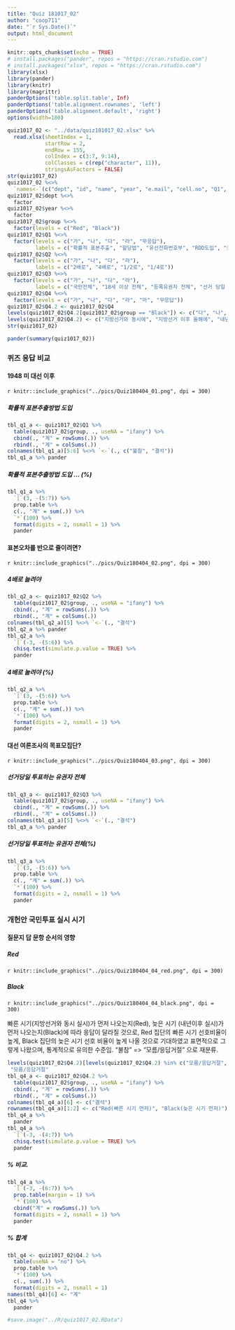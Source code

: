 ```yaml
---
title: "Quiz 181017_02"
author: "coop711"
date: "`r Sys.Date()`"
output: html_document
---
```


```r
knitr::opts_chunk$set(echo = TRUE)
# install.packages("pander", repos = "https://cran.rstudio.com")
# install.packages("xlsx", repos = "https://cran.rstudio.com")
library(xlsx)
library(pander)
library(knitr)
library(magrittr)
panderOptions('table.split.table', Inf)
panderOptions('table.alignment.rownames', 'left')
panderOptions('table.alignment.default', 'right')
options(width=180)
```

```r
quiz1017_02 <- "../data/quiz181017_02.xlsx" %>%
  read.xlsx(sheetIndex = 1, 
            startRow = 2, 
            endRow = 155, 
            colIndex = c(3:7, 9:14), 
            colClasses = c(rep("character", 11)),
            stringsAsFactors = FALSE)
str(quiz1017_02)
quiz1017_02 %<>%
  `names<-`(c("dept", "id", "name", "year", "e.mail", "cell.no", "Q1", "Q2", "Q3", "Q4", "group"))
quiz1017_02$dept %<>% 
  factor
quiz1017_02$year %<>%
  factor
quiz1017_02$group %<>% 
  factor(levels = c("Red", "Black"))
quiz1017_02$Q1 %<>% 
  factor(levels = c("가", "나", "다", "라", "무응답"), 
         labels = c("확률적 표본추출", "할당법", "유선전화번호부", "RDD도입", "불참"))
quiz1017_02$Q2 %<>%
  factor(levels = c("가", "나", "다", "라"), 
         labels = c("2배로", "4배로", "1/2로", "1/4로"))
quiz1017_02$Q3 %<>% 
  factor(levels = c("가", "나", "다", "라"), 
         labels = c("국민전체", "18세 이상 전체", "등록유권자 전체", "선거 당일 투표 유권자 전체"))
quiz1017_02$Q4 %<>% 
  factor(levels = c("가", "나", "다", "라", "마", "무응답"))
quiz1017_02$Q4.2 <- quiz1017_02$Q4
levels(quiz1017_02$Q4.2[quiz1017_02$group == "Black"]) <- c("다", "나", "가", "라", "마", "무응답")
levels(quiz1017_02$Q4.2) <- c("지방선거와 동시에", "지방선거 이후 올해에", "내년이후", "기타", "모름/응답거절", "불참")
str(quiz1017_02)
```

```r
pander(summary(quiz1017_02))
```

### 퀴즈 응답 비교

#### 1948 미 대선 이후

`r knitr::include_graphics("../pics/Quiz180404_01.png", dpi = 300)`

##### 확률적 표본추출방법 도입

```r
tbl_q1_a <- quiz1017_02$Q1 %>% 
  table(quiz1017_02$group, ., useNA = "ifany") %>%
  cbind(., "계" = rowSums(.)) %>%
  rbind(., "계" = colSums(.))
colnames(tbl_q1_a)[5:6] %<>% `<-`(., c("불참", "결석"))
tbl_q1_a %>% pander 
```

##### 확률적 표본추출방법 도입 ... (%)

```r
tbl_q1_a %>% 
  `[`(3, -(5:7)) %>%
  prop.table %>% 
  c(., "계" = sum(.)) %>%
  `*`(100) %>%
  format(digits = 2, nsmall = 1) %>%
  pander
```

#### 표본오차를 반으로 줄이려면?

`r knitr::include_graphics("../pics/Quiz180404_02.png", dpi = 300)`

##### 4배로 늘려야

```r
tbl_q2_a <- quiz1017_02$Q2 %>% 
  table(quiz1017_02$group, ., useNA = "ifany") %>%
  cbind(., "계" = rowSums(.)) %>%
  rbind(., "계" = colSums(.))
colnames(tbl_q2_a)[5] %<>% `<-`(., "결석")
tbl_q2_a %>% pander 
tbl_q2_a %>% 
  `[`(-3, -(5:6)) %>%
  chisq.test(simulate.p.value = TRUE) %>%
  pander
```

##### 4배로 눌려야 (%)

```r
tbl_q2_a %>% 
  `[`(3, -(5:6)) %>%
  prop.table %>% 
  c(., "계" = sum(.)) %>%
  `*`(100) %>%
  format(digits = 2, nsmall = 1) %>%
  pander
```

#### 대선 여론조사의 목표모집단?

`r knitr::include_graphics("../pics/Quiz180404_03.png", dpi = 300)`

##### 선거당일 투표하는 유권자 전체

```r
tbl_q3_a <- quiz1017_02$Q3 %>% 
  table(quiz1017_02$group, ., useNA = "ifany") %>%
  cbind(., "계" = rowSums(.)) %>%
  rbind(., "계" = colSums(.))
colnames(tbl_q3_a)[5] %<>% `<-`(., "결석")
tbl_q3_a %>% pander 
```

##### 선거당일 투표하는 유권자 전체(%)

```r
tbl_q3_a %>% 
  `[`(3, -(5:6)) %>%
  prop.table %>% 
  c(., "계" = sum(.)) %>%
  `*`(100) %>%
  format(digits = 2, nsmall = 1) %>%
  pander
```

### 개헌안 국민투표 실시 시기

#### 질문지 답 문항 순서의 영향

##### Red 

`r knitr::include_graphics("../pics/Quiz180404_04_red.png", dpi = 300)`

##### Black

`r knitr::include_graphics("../pics/Quiz180404_04_black.png", dpi = 300)`

빠른 시기(지방선거와 동시 실시)가 먼저 나오는지(Red), 늦은 시기 (내년이후 실시)가 먼저 나오는지(Black)에 따라 응답이 달라질 것으로, Red 집단의 빠른 시기 선호비율이 높게, Black 집단의 늦은 시기 선호 비율이 높게 나올 것으로 기대하였고 표면적으로 그렇게 나왔으며, 통계적으로 유의한 수준임. "불참" => "모름/응답거절" 으로 재분류.

```r
levels(quiz1017_02$Q4.2)[levels(quiz1017_02$Q4.2) %in% c("모름/응답거절", "불참")] <- 
 "모름/응답거절"
tbl_q4_a <- quiz1017_02$Q4.2 %>%
  table(quiz1017_02$group, ., useNA = "ifany") %>%
  cbind(., "계" = rowSums(.)) %>%
  rbind(., "계" = colSums(.))
colnames(tbl_q4_a)[6] <- c("결석")
rownames(tbl_q4_a)[1:2] <- c("Red(빠른 시기 먼저)", "Black(늦은 시기 먼저)")
tbl_q4_a %>% 
  pander
tbl_q4_a %>% 
  `[`(-3, -(4:7)) %>%
  chisq.test(simulate.p.value = TRUE) %>%
  pander
```

##### % 비교.  

```r
tbl_q4_a %>% 
  `[`(-3, -(6:7)) %>%
  prop.table(margin = 1) %>%
  `*`(100) %>%
  cbind("계" = rowSums(.)) %>%
  format(digits = 2, nsmall = 1) %>%
  pander
```

##### % 합계

```r
tbl_q4 <- quiz1017_02$Q4.2 %>%
  table(useNA = "no") %>%
  prop.table %>%
  `*`(100) %>%
  c(., sum(.)) %>%
  format(digits = 2, nsmall = 1)
names(tbl_q4)[6] <- "계"
tbl_q4 %>%
  pander
```

```r
#save.image("../R/quiz1017_02.RData")
```